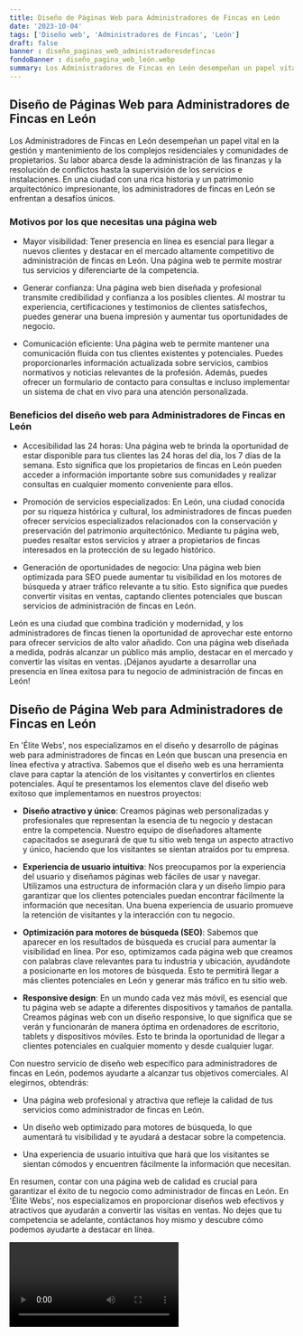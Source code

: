 ```yaml
---
title: Diseño de Páginas Web para Administradores de Fincas en León
date: '2023-10-04'
tags: ['Diseño web', 'Administradores de Fincas', 'León']
draft: false
banner : diseño_paginas_web_administradoresdefincas
fondoBanner : diseño_pagina_web_león.webp
summary: Los Administradores de Fincas en León desempeñan un papel vital en la gestión y mantenimiento de los complejos residenciales y comunidades de propietarios. Su labor abarca desde la administración de las finanzas y la resolución de conflictos hasta la supervisión de los servicios e instalaciones. En una ciudad con una rica historia y un patrimonio arquitectónico impresionante, los administradores de fincas en León se enfrentan a desafíos únicos.
---
```


## Diseño de Páginas Web para Administradores de Fincas en León

Los Administradores de Fincas en León desempeñan un papel vital en la gestión y mantenimiento de los complejos residenciales y comunidades de propietarios. Su labor abarca desde la administración de las finanzas y la resolución de conflictos hasta la supervisión de los servicios e instalaciones. En una ciudad con una rica historia y un patrimonio arquitectónico impresionante, los administradores de fincas en León se enfrentan a desafíos únicos.

### Motivos por los que necesitas una página web

- Mayor visibilidad: Tener presencia en línea es esencial para llegar a nuevos clientes y destacar en el mercado altamente competitivo de administración de fincas en León. Una página web te permite mostrar tus servicios y diferenciarte de la competencia.

- Generar confianza: Una página web bien diseñada y profesional transmite credibilidad y confianza a los posibles clientes. Al mostrar tu experiencia, certificaciones y testimonios de clientes satisfechos, puedes generar una buena impresión y aumentar tus oportunidades de negocio.

- Comunicación eficiente: Una página web te permite mantener una comunicación fluida con tus clientes existentes y potenciales. Puedes proporcionarles información actualizada sobre servicios, cambios normativos y noticias relevantes de la profesión. Además, puedes ofrecer un formulario de contacto para consultas e incluso implementar un sistema de chat en vivo para una atención personalizada.

### Beneficios del diseño web para Administradores de Fincas en León

- Accesibilidad las 24 horas: Una página web te brinda la oportunidad de estar disponible para tus clientes las 24 horas del día, los 7 días de la semana. Esto significa que los propietarios de fincas en León pueden acceder a información importante sobre sus comunidades y realizar consultas en cualquier momento conveniente para ellos.

- Promoción de servicios especializados: En León, una ciudad conocida por su riqueza histórica y cultural, los administradores de fincas pueden ofrecer servicios especializados relacionados con la conservación y preservación del patrimonio arquitectónico. Mediante tu página web, puedes resaltar estos servicios y atraer a propietarios de fincas interesados en la protección de su legado histórico.

- Generación de oportunidades de negocio: Una página web bien optimizada para SEO puede aumentar tu visibilidad en los motores de búsqueda y atraer tráfico relevante a tu sitio. Esto significa que puedes convertir visitas en ventas, captando clientes potenciales que buscan servicios de administración de fincas en León.

León es una ciudad que combina tradición y modernidad, y los administradores de fincas tienen la oportunidad de aprovechar este entorno para ofrecer servicios de alto valor añadido. Con una página web diseñada a medida, podrás alcanzar un público más amplio, destacar en el mercado y convertir las visitas en ventas. ¡Déjanos ayudarte a desarrollar una presencia en línea exitosa para tu negocio de administración de fincas en León!

<GifSeo />

<Cta />

## Diseño de Página Web para Administradores de Fincas en León

En 'Élite Webs', nos especializamos en el diseño y desarrollo de páginas web para administradores de fincas en León que buscan una presencia en línea efectiva y atractiva. Sabemos que el diseño web es una herramienta clave para captar la atención de los visitantes y convertirlos en clientes potenciales. Aquí te presentamos los elementos clave del diseño web exitoso que implementamos en nuestros proyectos:

- **Diseño atractivo y único**: Creamos páginas web personalizadas y profesionales que representan la esencia de tu negocio y destacan entre la competencia. Nuestro equipo de diseñadores altamente capacitados se asegurará de que tu sitio web tenga un aspecto atractivo y único, haciendo que los visitantes se sientan atraídos por tu empresa.

- **Experiencia de usuario intuitiva**: Nos preocupamos por la experiencia del usuario y diseñamos páginas web fáciles de usar y navegar. Utilizamos una estructura de información clara y un diseño limpio para garantizar que los clientes potenciales puedan encontrar fácilmente la información que necesitan. Una buena experiencia de usuario promueve la retención de visitantes y la interacción con tu negocio.

- **Optimización para motores de búsqueda (SEO)**: Sabemos que aparecer en los resultados de búsqueda es crucial para aumentar la visibilidad en línea. Por eso, optimizamos cada página web que creamos con palabras clave relevantes para tu industria y ubicación, ayudándote a posicionarte en los motores de búsqueda. Esto te permitirá llegar a más clientes potenciales en León y generar más tráfico en tu sitio web.

- **Responsive design**: En un mundo cada vez más móvil, es esencial que tu página web se adapte a diferentes dispositivos y tamaños de pantalla. Creamos páginas web con un diseño responsive, lo que significa que se verán y funcionarán de manera óptima en ordenadores de escritorio, tablets y dispositivos móviles. Esto te brinda la oportunidad de llegar a clientes potenciales en cualquier momento y desde cualquier lugar.

Con nuestro servicio de diseño web específico para administradores de fincas en León, podemos ayudarte a alcanzar tus objetivos comerciales. Al elegirnos, obtendrás:

- Una página web profesional y atractiva que refleje la calidad de tus servicios como administrador de fincas en León.

- Un diseño web optimizado para motores de búsqueda, lo que aumentará tu visibilidad y te ayudará a destacar sobre la competencia.

- Una experiencia de usuario intuitiva que hará que los visitantes se sientan cómodos y encuentren fácilmente la información que necesitan.

En resumen, contar con una página web de calidad es crucial para garantizar el éxito de tu negocio como administrador de fincas en León. En 'Élite Webs', nos especializamos en proporcionar diseños web efectivos y atractivos que ayudarán a convertir las visitas en ventas. No dejes que tu competencia se adelante, contáctanos hoy mismo y descubre cómo podemos ayudarte a destacar en línea.

<Video />

<CtaBot job='Administradores de Fincas' city='León'/>

<Gmaps query='León+españa+maps' />